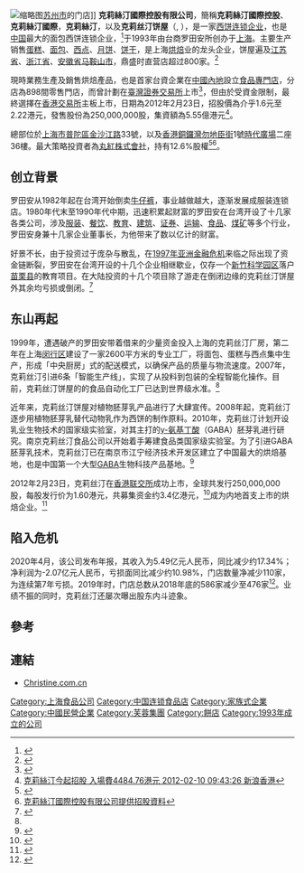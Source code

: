 {{Infobox Company | 
  company_name =  克莉丝汀国际控股有限公司<br/>克莉丝汀饼屋|
  company_logo = [[File:Christine_bingwu.jpg|200px]] |
  company_type = [[私营企业|私营企业]]  |
  company_slogan = |
  market_information = |
  foundation = 1993年 |
  location = [[中国|中国]][[上海|上海]][[普陀区_(上海市)|普陀区]]金沙江路33号 |
  industry = 食品零售业 |
  key_people = [[罗田安|罗田安]], 创始人及董事长|
  num_employees = |
  products = 面包、蛋糕、月饼、西点|
  revenue = |
  parent =  | 
  subsid =  | 
  homepage = [http://www.christine.com.cn/ Christine.com.cn] |
}}
[[File:Christine_Bakery_in_Xietang,_Suzhou,_China.jpg|缩略图]][[苏州市|苏州市]]的门店]]
'''克莉絲汀國際控股有限公司'''，簡稱'''克莉絲汀國際控股'''、'''克莉絲汀國際'''，'''克莉絲汀'''，以及'''克莉丝汀饼屋'''（{{lang-en|'''Christine International Holdings Limited'''}}, {{hkex|1210}}），是一家[[西饼店|西饼连锁企业]]，也是[[中华人民共和国|中国]]最大的面包西饼连锁企业，<ref name="粮油市场报">{{cite book|url=http://www.grainnews.com.cn/lyscb/zk/lycf/2011/10/18_115090.html|title=克莉丝汀：构建自己的有机农场|date=2011-10-18|Location=|publisher=第一财经日报|author=周华、伊行|page=}}{{dead link|date=2017年11月 |bot=InternetArchiveBot |fix-attempted=yes }}</ref>于1993年由台商罗田安所创办于[[上海|上海]]。主要生产销售[[蛋糕|蛋糕]]、[[面包|面包]]、[[西点|西点]]、[[月饼|月饼]]、[[饼干|饼干]]，是上海[[烘焙|烘焙]]业的龙头企业，饼屋遍及[[江苏省|江苏省]]、[[浙江省|浙江省]]、[[安徽省|安徽省]][[马鞍山市|马鞍山市]]，鼎盛时直营店超过800家。<ref name="东方早报">{{cite book|url=http://finance.jrj.com.cn/people/2010/03/1916367143800.shtml|title=中小企业最关键的是领导者的人格魅力|date=2010-03-19|Location=|publisher=《福布斯—花旗2010中国潜力企业投资与发展论坛》|author=罗田安|page=|access-date=2011-11-14|archive-date=2020-03-15|archive-url=https://web.archive.org/web/20200315222423/http://finance.jrj.com.cn/people/2010/03/1916367143800.shtml|dead-url=no}}</ref>

現時業務生產及銷售烘焙產品，也是首家台資企業在[[中國內地|中國內地]]設立[[食品店|食品專門店]]，分店為898間零售門店，而曾計劃在[[臺灣證券交易所|臺灣證券交易所]]上市<ref>{{Cite web |url=http://www.moneydj.com/kmdj/news/newsviewer.aspx?a=f5672c6c-aa94-497e-80a6-25120b65cfc8 |title=克莉絲汀國際控股申報輔導來臺第一上市 moneydj.com 2009/07/24 08:21 |accessdate=2012-05-14 |archive-date=2019-12-05 |archive-url=https://web.archive.org/web/20191205035854/https://www.moneydj.com/kmdj/news/newsviewer.aspx?a=f5672c6c-aa94-497e-80a6-25120b65cfc8 |dead-url=no }}</ref>，但由於受資金限制，最終選擇在[[香港交易所|香港交易所]]主板上市，日期為2012年2月23日，招股價為介乎1.6元至2.22港元，發售股份為250,000,000股，集資額為5.55億港元<ref>[http://finance.sina.com.hk/news/11/2/1/4571609/1.html 克莉絲汀今起招股 入場費4484.76港元 2012-02-10 09:43:26 新浪香港]{{Dead link|date=2019年10月 |bot=InternetArchiveBot |fix-attempted=yes }}</ref>。

總部位於[[上海市|上海市]][[普陀區|普陀區]][[金沙江路|金沙江路]]33號，以及[[香港|香港]][[銅鑼灣|銅鑼灣]][[勿地臣街|勿地臣街]]1號[[時代廣場_(香港)|時代廣場]]二座36樓。最大策略投資者為[[丸紅株式會社|丸紅株式會社]]，持有12.6%股權<ref>{{Cite web |url=http://big5.huaxia.com/tslj/qycf/2011/04/2391304_2.html |title=不是為了籌資 臺企克莉絲汀：百轉千回的上市路 華夏經緯網   2011-04-28 09:12:46 |accessdate=2012-05-14 |archive-date=2015-01-01 |archive-url=https://web.archive.org/web/20150101163138/http://big5.huaxia.com/tslj/qycf/2011/04/2391304_2.html |dead-url=no }}</ref><ref>[http://www.christine.com.cn/attachment/2012020809404917_tc.pdf 克莉絲汀國際控股有限公司提供招股資料]{{dead link|date=2017年11月 |bot=InternetArchiveBot |fix-attempted=yes }}</ref>。

==创立背景==
罗田安从1982年起在台湾开始倒卖[[牛仔裤|牛仔裤]]，事业越做越大，逐渐发展成服装连锁店。1980年代末至1990年代中期，迅速积累起财富的罗田安在台湾开设了十几家各类公司，涉及[[服装|服装]]、[[餐饮|餐饮]]、[[教育|教育]]、[[建筑|建筑]]、[[证券|证券]]、[[运输|运输]]、[[食品|食品]]、[[煤矿|煤矿]]等多个行业，罗田安身兼十几家企业董事长，为他带来了数以亿计的财富。

好景不长，由于投资过于庞杂与散乱，在[[亚洲金融危机|1997年亚洲金融危机]]来临之际出现了资金链断裂，罗田安在台湾开设的十几个企业相继歇业，仅存一个[[新竹科学园区|新竹科学园区]]落户[[苗栗县|苗栗县]]的教育项目。在大陆投资的十几个项目除了游走在倒闭边缘的克莉丝汀饼屋外其余均亏损或倒闭。<ref name="第一财经日报">{{cite book|url=http://www.yicai.com/news/2011/09/1098051.html|title=罗田安：食品安全要作别懵懵懂懂|date=2011-09-21|Location=|publisher=第一财经日报|author=周华、伊行、徐燕燕|page=|access-date=2011-11-14|archive-url=https://web.archive.org/web/20120726015207/http://www.yicai.com/news/2011/09/1098051.html|archive-date=2012-07-26|dead-url=yes}}</ref>

==东山再起==
1999年，遭遇破产的罗田安带着借来的少量资金投入上海的克莉丝汀厂房，第二年在上海[[闵行区|闵行区]]建设了一家2600平方米的专业工厂，将面包、蛋糕与西点集中生产，形成「中央厨房」式的配送模式，以确保产品的质量与物流速度。2007年，克莉丝汀引进6条「智能生产线」，实现了从投料到包装的全程智能化操作。目前，克莉丝汀饼屋的的食品自动化工厂已达到世界级水准。<ref name="粮油市场报"/>

近年来，克莉丝汀饼屋对植物胚芽乳产品进行了大肆宣传。2008年起，克莉丝汀逐步用植物胚芽乳替代动物乳作为西饼的制作原料。2010年，克莉丝汀计划开设乳业生物技术的国家级实验室，对其主打的[[γ-氨基丁酸|γ-氨基丁酸]]（GABA）胚芽乳进行研究。南京克莉丝汀食品公司以开始着手筹建食品类国家级实验室。为了引进GABA胚芽乳技术，克莉丝汀已在南京市江宁经济技术开发区建立了中国最大的烘焙基地，也是中国第一个大型[[γ-氨基丁酸|GABA]]生物科技产品基地。<ref name="大洋网">{{cite book|url=http://www.dayoo.com/roll/201009/17/10000307_103532945.htm|title=2010年1-7月全国食品实验室建设情况统计|date=2011-09-17|Location=|publisher=大洋网转[[中国日报|中国日报网]]|author=|page=}}{{dead link|date=2017年11月 |bot=InternetArchiveBot |fix-attempted=yes }}</ref>

2012年2月23日，克莉丝汀在[[香港联交所|香港联交所]]成功上市，全球共发行250,000,000股，每股发行价为1.60港元，共募集资金约3.4亿港元，<ref name="金杜">{{cite book|url=http://www.kingandwood.com/news.aspx?id=christine-international-holdings-limited-successfully-lists-on-hong-kong-stock-exchange&language=zh-cn|title=克莉丝汀国际控股有限公司香港联交所主板上市|date=2012-02-23|Location=|publisher=金杜律师事务所|author=|page=|access-date=2012-04-18|archive-url=https://web.archive.org/web/20120511224125/http://kingandwood.com/news.aspx?id=christine-international-holdings-limited-successfully-lists-on-hong-kong-stock-exchange&language=zh-cn|archive-date=2012-05-11|dead-url=yes}}</ref>成为内地首支上市的烘焙企业。<ref name="网易">{{cite book|url=http://money.163.com/12/0130/02/7OVUC9V400253B0H.html|title=克莉丝汀赴港上市欲做内地“蛋糕”第一股|date=2012-01-30|Location=|publisher=第一财经日报|author=李静颖|page=|access-date=2012-04-18|archive-url=https://web.archive.org/web/20120525084247/http://money.163.com/12/0130/02/7OVUC9V400253B0H.html|archive-date=2012-05-25|dead-url=yes}}</ref>

==陷入危机==
2020年4月，该公司发布年报，其收入为5.49亿元人民币，同比减少约17.34%；净利润为-2.07亿元人民币，亏损面同比减少约10.98%，门店数量净减少110家，为连续第7年亏损。2019年时，门店总数从2018年底的586家减少至476家<ref>{{cite book|url=http://www.bjnews.com.cn/finance/2020/04/01/711879.html|title=克莉丝汀连亏7年，去年门店减少110家|date=2020-04-01|Location=|publisher=新京报|author=郭铁|page=|access-date=2020-04-21|archive-date=2020-04-05|archive-url=https://web.archive.org/web/20200405221754/http://www.bjnews.com.cn/finance/2020/04/01/711879.html|dead-url=no}}</ref>。业绩不振的同时，克莉丝汀还屡次曝出股东内斗迹象。

==參考==
{{Reflist|2}}

==連結==
*[http://www.christine.com.cn Christine.com.cn] {{Wayback|url=http://www.christine.com.cn/ |date=20200609072355 }}

{{上海饮食}}

[[Category:上海食品公司|Category:上海食品公司]]
[[Category:中国连锁食品店|Category:中国连锁食品店]]
[[Category:家族式企業|Category:家族式企業]]
[[Category:中國民營企業|Category:中國民營企業]]
[[Category:芙蓉集團|Category:芙蓉集團]]
[[Category:餅店|Category:餅店]]
[[Category:1993年成立的公司|Category:1993年成立的公司]]